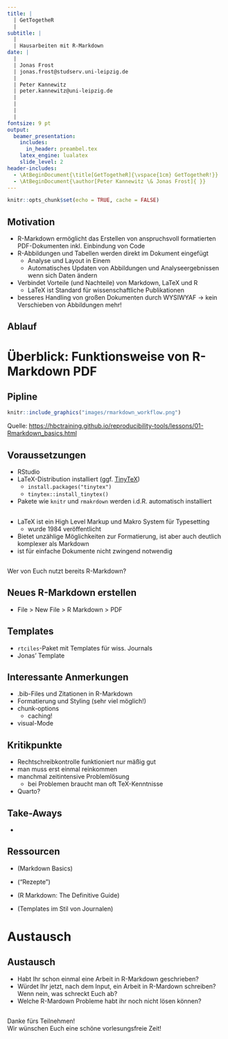 ```yaml
---
title: |
  | GetTogetheR 
  |
subtitle: |
  |
  | Hausarbeiten mit R-Markdown
date: | 
  |
  | Jonas Frost
  | jonas.frost@studserv.uni-leipzig.de
  |
  | Peter Kannewitz                       
  | peter.kannewitz@uni-leipzig.de
  |
  |              
  |              
  |                                                                                                      13. Juli 2023
fontsize: 9 pt
output: 
  beamer_presentation:
    includes:
      in_header: preambel.tex
    latex_engine: lualatex  
    slide_level: 2
header-includes: 
  - \AtBeginDocument{\title[GetTogetheR]{\vspace{1cm} GetTogetheR!}}
  - \AtBeginDocument{\author[Peter Kannewitz \& Jonas Frost]{ }}
---
```


```r
knitr::opts_chunk$set(echo = TRUE, cache = FALSE)
```

## Motivation

-   R-Markdown ermöglicht das Erstellen von anspruchsvoll formatierten PDF-Dokumenten inkl. Einbindung von Code
-   R-Abbildungen und Tabellen werden direkt im Dokument eingefügt
    -   Analyse und Layout in Einem\
    -   Automatisches Updaten von Abbildungen und Analyseergebnissen wenn sich Daten ändern
-   Verbindet Vorteile (und Nachteile) von Markdown, LaTeX und R
    -   LaTeX ist Standard für wissenschaftliche Publikationen
-   besseres Handling von großen Dokumenten durch WYSIWYAF $\rightarrow$ kein Verschieben von Abbildungen mehr!

## Ablauf

```{=tex}
\begin{minipage}{\textwidth}
   \linespread{2}
   \tableofcontents
\end{minipage}
\vspace*{3cm}
```
# Überblick: Funktionsweise von R-Markdown PDF

## Pipline

```r
knitr::include_graphics("images/rmarkdown_workflow.png")
```

\footnotesize \centering Quelle: <https://hbctraining.github.io/reproducibility-tools/lessons/01-Rmarkdown_basics.html>

## Voraussetzungen

-   RStudio
-   LaTeX-Distribution installiert (ggf. [TinyTeX](https://yihui.org/tinytex/))
    -   `install.packages("tinytex")`
    -   `tinytex::install_tinytex()`
-   Pakete wie `knitr` und `rmakrdown` werden i.d.R. automatisch installiert

## \LaTeX

- LaTeX ist ein High Level Markup und Makro System für Typesetting
  - wurde 1984 veröffentlicht
- Bietet unzählige Möglichkeiten zur Formatierung, ist aber auch deutlich komplexer als Markdown
- ist für einfache Dokumente nicht zwingend notwendig

## 

\center
\Large
Wer von Euch nutzt bereits R-Markdown?

## Neues R-Markdown erstellen

-   File \> New File \> R Markdown \> PDF

## Templates

-   `rtciles`-Paket mit Templates für wiss. Journals
-   Jonas' Template

## Interessante Anmerkungen

-   .bib-Files und Zitationen in R-Markdown
-   Formatierung und Styling (sehr viel möglich!)
-   chunk-options
    - caching!
-   visual-Mode

## Kritikpunkte

-   Rechtschreibkontrolle funktioniert nur mäßig gut
-   man muss erst einmal reinkommen
-   manchmal zeitintensive Problemlösung
    - bei Problemen braucht man oft TeX-Kenntnisse
-   Quarto?

## Take-Aways

-   

## Ressourcen

-   \textcolor{blue}{\url{https://quarto.org/docs/authoring/markdown-basics.html}} (Markdown Basics)
- \textcolor{blue}{\url{https://bookdown.org/yihui/rmarkdown-cookbook/}} ("Rezepte")

-   \textcolor{blue}{\url{https://bookdown.org/yihui/rmarkdown/}} (R Markdown: The Definitive Guide)
-   \textcolor{blue}{\url{https://github.com/rstudio/rticles}} (Templates im Stil von Journalen)

# Austausch

## Austausch

- Habt Ihr schon einmal eine Arbeit in R-Markdown geschrieben?
- Würdet Ihr jetzt, nach dem Input, ein Arbeit in R-Mardown schreiben? Wenn nein, was schreckt Euch ab?
- Welche R-Mardown Probleme habt ihr noch nicht lösen können?

## 

\center\huge

Danke fürs Teilnehmen!\
Wir wünschen Euch eine schöne vorlesungsfreie Zeit!
